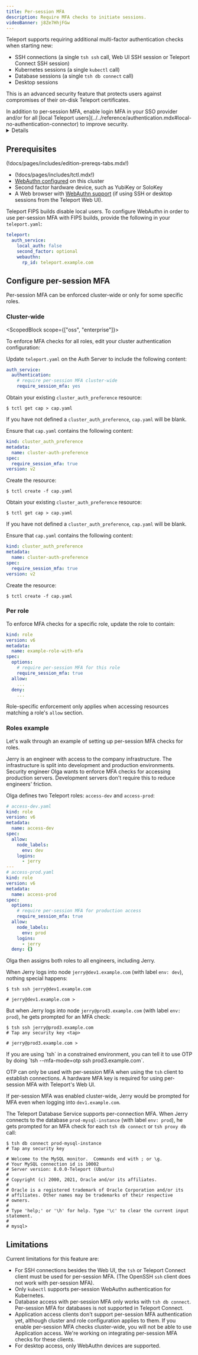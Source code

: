 ```yaml
---
title: Per-session MFA
description: Require MFA checks to initiate sessions.
videoBanner: j8Ze7HhjFGw
---
```


Teleport supports requiring additional multi-factor authentication checks
when starting new:

- SSH connections (a single `tsh ssh` call, Web UI SSH session or Teleport Connect SSH session)
- Kubernetes sessions (a single `kubectl` call)
- Database sessions (a single `tsh db connect` call)
- Desktop sessions

This is an advanced security feature that protects users against compromises of
their on-disk Teleport certificates.

<Notice type="note">
  In addition to per-session MFA, enable login MFA in your SSO provider and/or
  for all [local Teleport
  users](../../reference/authentication.mdx#local-no-authentication-connector)
  to improve security.
</Notice>

<Details
  title="Version warning"
  opened={false}
  scope={["oss", "enterprise"]}
  scopeOnly={true}
  min="6.1"
>
  Per-session MFA checks were introduced in Teleport v6.1. To enforce the
  checks, you must update **all** `teleport` binaries in your deployment. If
  only Auth and Proxy services are updated, these checks will *not* be properly
  enforced. Additionally, only v6.1 or newer `tsh` binaries implement
  per-session MFA checks.

  Per-session MFA for desktop access was introduced in Teleport 9.
</Details>

## Prerequisites

(!docs/pages/includes/edition-prereqs-tabs.mdx!)

- (!docs/pages/includes/tctl.mdx!)
- [WebAuthn configured](webauthn.mdx) on this cluster
- Second factor hardware device, such as YubiKey or SoloKey
- A Web browser with [WebAuthn support](
  https://developers.yubico.com/WebAuthn/WebAuthn_Browser_Support/) (if using
  SSH or desktop sessions from the Teleport Web UI).

<Admonition type="note" title="Per-session MFA with FIPS" scope="enterprise" scopeOnly>

Teleport FIPS builds disable local users. To configure WebAuthn in order to use
per-session MFA with FIPS builds, provide the following in your `teleport.yaml`:

```yaml
teleport:
  auth_service:
    local_auth: false
    second_factor: optional
    webauthn:
      rp_id: teleport.example.com
```

</Admonition>

## Configure per-session MFA

Per-session MFA can be enforced cluster-wide or only for some specific roles.

### Cluster-wide

<ScopedBlock scope={["oss", "enterprise"]}>

To enforce MFA checks for all roles, edit your cluster authentication
configuration:

<Tabs>
<TabItem label="Static configuration">

Update `teleport.yaml` on the Auth Server to include the following content:

```yaml
auth_service:
  authentication:
    # require per-session MFA cluster-wide
    require_session_mfa: yes
```

</TabItem>
<TabItem label="Dynamic resources">

Obtain your existing `cluster_auth_preference` resource:

```code
$ tctl get cap > cap.yaml
```

If you have not defined a `cluster_auth_preference`, `cap.yaml` will be blank.

Ensure that `cap.yaml` contains the following content:

```yaml
kind: cluster_auth_preference
metadata:
  name: cluster-auth-preference
spec:
  require_session_mfa: true
version: v2
```

Create the resource:

```code
$ tctl create -f cap.yaml
```

</TabItem>
</Tabs>

</ScopedBlock>
<ScopedBlock scope="cloud">

Obtain your existing `cluster_auth_preference` resource:

```code
$ tctl get cap > cap.yaml
```

If you have not defined a `cluster_auth_preference`, `cap.yaml` will be blank.

Ensure that `cap.yaml` contains the following content:

```yaml
kind: cluster_auth_preference
metadata:
  name: cluster-auth-preference
spec:
  require_session_mfa: true
version: v2
```

Create the resource:

```code
$ tctl create -f cap.yaml
```

</ScopedBlock>

### Per role

To enforce MFA checks for a specific role, update the role to contain:

```yaml
kind: role
version: v6
metadata:
  name: example-role-with-mfa
spec:
  options:
    # require per-session MFA for this role
    require_session_mfa: true
  allow:
    ...
  deny:
    ...
```

Role-specific enforcement only applies when accessing resources matching a
role's `allow` section.

### Roles example

Let's walk through an example of setting up per-session MFA checks for roles.

Jerry is an engineer with access to the company infrastructure. The
infrastructure is split into development and production environments. Security
engineer Olga wants to enforce MFA checks for accessing production servers.
Development servers don't require this to reduce engineers' friction.

Olga defines two Teleport roles: `access-dev` and `access-prod`:

```yaml
# access-dev.yaml
kind: role
version: v6
metadata:
  name: access-dev
spec:
  allow:
    node_labels:
      env: dev
    logins:
      - jerry
---
# access-prod.yaml
kind: role
version: v6
metadata:
  name: access-prod
spec:
  options:
    # require per-session MFA for production access
    require_session_mfa: true
  allow:
    node_labels:
      env: prod
    logins:
      - jerry
  deny: {}
```

Olga then assigns both roles to all engineers, including Jerry.

When Jerry logs into node `jerry@dev1.example.com` (with label `env: dev`), nothing
special happens:

```code
$ tsh ssh jerry@dev1.example.com

# jerry@dev1.example.com >
```

But when Jerry logs into node `jerry@prod3.example.com` (with label `env: prod`), he
gets prompted for an MFA check:

```code
$ tsh ssh jerry@prod3.example.com
# Tap any security key <tap>

# jerry@prod3.example.com >
```

<Admonition title="OTP" type="tip">
If you are using `tsh` in a constrained environment, you can tell it to use
OTP by doing `tsh --mfa-mode=otp ssh prod3.example.com`.

OTP can only be used with per-session MFA when using the `tsh` client to
establish connections. A hardware MFA key is required for using per-session
MFA with Teleport's Web UI.
</Admonition>

If per-session MFA was enabled cluster-wide, Jerry would be prompted for MFA
even when logging into `dev1.example.com`.

<Admonition title="Per-session MFA for Database Access" type="tip">

The Teleport Database Service supports per-connection MFA. When Jerry connects
to the database `prod-mysql-instance` (with label `env: prod`), he gets prompted
for an MFA check for each `tsh db connect` or `tsh proxy db` call:

```code
$ tsh db connect prod-mysql-instance
# Tap any security key

# Welcome to the MySQL monitor.  Commands end with ; or \g.
# Your MySQL connection id is 10002
# Server version: 8.0.0-Teleport (Ubuntu)
#
# Copyright (c) 2000, 2021, Oracle and/or its affiliates.
#
# Oracle is a registered trademark of Oracle Corporation and/or its
# affiliates. Other names may be trademarks of their respective
# owners.
#
# Type 'help;' or '\h' for help. Type '\c' to clear the current input statement.
#
# mysql>
```

</Admonition>

## Limitations

Current limitations for this feature are:

- For SSH connections besides the Web UI, the `tsh` or Teleport Connect client must be used for per-session MFA.
  (The OpenSSH `ssh` client does not work with per-session MFA).
- Only `kubectl` supports per-session WebAuthn authentication for Kubernetes.
- Database access with per-session MFA only works with `tsh db connect`.
  Per-session MFA for databases is not supported in Teleport Connect.
- Application access clients don't support per-session MFA
  authentication yet, although cluster and role configuration applies to them.
  If you enable per-session MFA checks cluster-wide, you will not be able to
  use Application access. We're working on integrating per-session
  MFA checks for these clients.
- For desktop access, only WebAuthn devices are supported.

